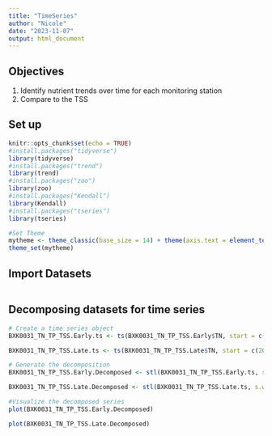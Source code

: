 ```yaml
---
title: "TimeSeries"
author: "Nicole"
date: "2023-11-07"
output: html_document
---
```

## Objectives
1. Identify nutrient trends over time for each monitoring station
2. Compare to the TSS

## Set up
```r
knitr::opts_chunk$set(echo = TRUE)
#install.packages("tidyverse")
library(tidyverse)
#install.packages("trend")
library(trend)
#install.packages("zoo")
library(zoo)
#install.packages("Kendall")
library(Kendall)
#install.packages("tseries")
library(tseries)

#Set Theme
mytheme <- theme_classic(base_size = 14) + theme(axis.text = element_text(color = "black"), legend.position = "top")
theme_set(mytheme)
```

## Import Datasets
```r

```

## Decomposing datasets for time series
```r
# Create a time series object
BXK0031_TN_TP_TSS.Early.ts <- ts(BXK0031_TN_TP_TSS.Early$TN, start = c(2003,3), end = c(2013, 12), frequency =12)

BXK0031_TN_TP_TSS.Late.ts <- ts(BXK0031_TN_TP_TSS.Late$TN, start = c(2020,1), end = c(2022, 12), frequency =12)

# Generate the decomposition
BXK0031_TN_TP_TSS.Early.Decomposed <- stl(BXK0031_TN_TP_TSS.Early.ts, s.window = "periodic")

BXK0031_TN_TP_TSS.Late.Decomposed <- stl(BXK0031_TN_TP_TSS.Late.ts, s.window = "periodic")

#Visualize the decomposed series
plot(BXK0031_TN_TP_TSS.Early.Decomposed)

plot(BXK0031_TN_TP_TSS.Late.Decomposed)

```
